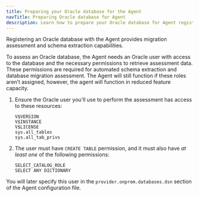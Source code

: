 ```yaml
---
title: Preparing your Oracle database for the Agent
navTitle: Preparing Oracle database for Agent
description: Learn how to prepare your Oracle database for Agent registration with the PG AI Hybrid Manager.
---
```


Registering an Oracle database with the Agent provides migration assessment and schema extraction capabilities.

To assess an Oracle database, the Agent needs an Oracle user with access to the database and the necessary permissions to retrieve assessment data. These permissions are required for automated schema extraction and database migration assessment. The Agent will still function if these roles aren’t assigned, however, the agent will function in reduced feature capacity.

1.  Ensure the Oracle user you'll use to perform the assessment has access to these resources:

    ```
    V$VERSION
    V$INSTANCE
    V$LICENSE
    sys.all_tables
    sys.all_tab_privs
    ```

1.  The user must have `CREATE TABLE` permission, and it must also have _at least one_ of the following permissions:

    ```
    SELECT_CATALOG_ROLE
    SELECT ANY DICTIONARY
    ```

You will later specify this user in the `provider.onprem.databases.dsn` section of the Agent configuration file.
